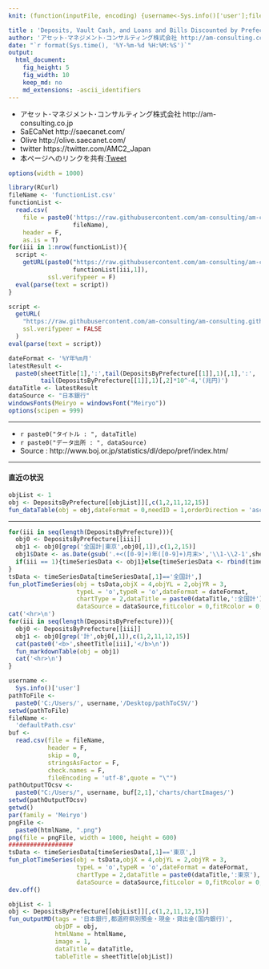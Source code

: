 ```yaml
---
knit: (function(inputFile, encoding) {username<-Sys.info()['user'];fileName<-'defaultPath.csv';pathToFile <-paste0('C:/Users/', username,'/Desktop/pathToCSV/');setwd(pathToFile);buf0<-read.csv(fileName,header = F,skip = 0,stringsAsFactor = F,check.names = F,fileEncoding = 'utf-8');timeStamp<-format(Sys.time(),'%Y%m%d%H%M%S');htmlName<-'DepositsByPrefecture';rmarkdown::render(inputFile, encoding = encoding, output_file = paste0('C:/Users/',username,buf0[2,1],'charts/','am-consulting.co.jp-',htmlName,'.html')) })

title : 'Deposits, Vault Cash, and Loans and Bills Discounted by Prefecture(Domestically Licensed Banks)'
author: 'アセット･マネジメント･コンサルティング株式会社 http://am-consulting.co.jp'
date: "`r format(Sys.time(), '%Y-%m-%d %H:%M:%S')`"
output: 
  html_document:
    fig_height: 5
    fig_width: 10
    keep_md: no
    md_extensions: -ascii_identifiers 
---
```

<link href="http://knowledgevault.saecanet.com/components/rmarkdown-html.css" rel="stylesheet">
<script src="http://knowledgevault.saecanet.com/components/JavascriptCode.js"></script>
<style>.main-container {max-width : 1000px;}</style>

- アセット･マネジメント･コンサルティング株式会社 http://am-consulting.co.jp
- SaECaNet http://saecanet.com/
- Olive http://olive.saecanet.com/
- twitter https://twitter.com/AMC2_Japan
- 本ページへのリンクを共有:<a href="https://twitter.com/share" class="twitter-share-button" data-via="AMC2_Japan" data-size="large">Tweet</a> <script>!function(d,s,id){var js,fjs=d.getElementsByTagName(s)[0],p=/^http:/.test(d.location)?'http':'https';if(!d.getElementById(id)){js=d.createElement(s);js.id=id;js.src=p+'://platform.twitter.com/widgets.js';fjs.parentNode.insertBefore(js,fjs);}}(document, 'script', 'twitter-wjs');</script>

```r
options(width = 1000)
```

```r
library(RCurl)
fileName <- 'functionList.csv'
functionList <-
  read.csv(
    file = paste0('https://raw.githubusercontent.com/am-consulting/am-consulting.github.io/master/csv/',
                  fileName),
    header = F,
    as.is = T)
for(iii in 1:nrow(functionList)){
  script <- 
    getURL(paste0("https://raw.githubusercontent.com/am-consulting/am-consulting.github.io/master/", 
                  functionList[iii,1]),
           ssl.verifypeer = F)
  eval(parse(text = script))
}
```

```r
script <-
  getURL(
    "https://raw.githubusercontent.com/am-consulting/am-consulting.github.io/master/importDepositsByPrefecture.r",
    ssl.verifypeer = FALSE
  )
eval(parse(text = script))
```

```r
dateFormat <- '%Y年%m月'
latestResult <-
  paste0(sheetTitle[1],':',tail(DepositsByPrefecture[[1]],1)[,1],':',
         tail(DepositsByPrefecture[[1]],1)[,2]*10^-4,'(兆円)')
dataTitle <- latestResult
dataSource <- "日本銀行"
windowsFonts(Meiryo = windowsFont("Meiryo"))
options(scipen = 999)
```

***

- `r paste0("タイトル : ", dataTitle)`
- `r paste0("データ出所 : ", dataSource)`
- Source : http://www.boj.or.jp/statistics/dl/depo/pref/index.htm/

***

#### 直近の状況

```r
objList <- 1
obj <- DepositsByPrefecture[[objList]][,c(1,2,11,12,15)]
fun_dataTable(obj = obj,dateFormat = 0,needID = 1,orderDirection = 'asc',title = sheetTitle[objList])
```

***

```r
for(iii in seq(length(DepositsByPrefecture))){
  obj0 <- DepositsByPrefecture[[iii]]
  obj1 <- obj0[grep('全国計|東京',obj0[,1]),c(1,2,15)]
  obj1$Date <- as.Date(gsub('.+<([0-9]+)年([0-9]+)月末>','\\1-\\2-1',sheetTitle[iii]))
  if(iii == 1){timeSeriesData <- obj1}else{timeSeriesData <- rbind(timeSeriesData,obj1)}
}
tsData <- timeSeriesData[timeSeriesData[,1]=='全国計',]
fun_plotTimeSeries(obj = tsData,objX = 4,objYL = 2,objYR = 3,
                   typeL = 'o',typeR = 'o',dateFormat = dateFormat,
                   chartType = 2,dataTitle = paste0(dataTitle,':全国計'),
                   dataSource = dataSource,fitLcolor = 0,fitRcolor = 0,cexL = 2.5,cexR = 2.5,mar = c(5,5,6,5))
cat('<hr>\n')
for(iii in seq(length(DepositsByPrefecture))){
  obj0 <- DepositsByPrefecture[[iii]]
  obj1 <- obj0[grep('計',obj0[,1]),c(1,2,11,12,15)]
  cat(paste0('<b>',sheetTitle[iii],'</b>\n'))
  fun_markdownTable(obj = obj1)
  cat('<hr>\n')
}
```

```r
username <-
  Sys.info()['user']
pathToFile <-
  paste0('C:/Users/', username,'/Desktop/pathToCSV/')
setwd(pathToFile)
fileName <-
  'defaultPath.csv'
buf <-
  read.csv(file = fileName,
           header = F,
           skip = 0,
           stringsAsFactor = F,
           check.names = F,
           fileEncoding = 'utf-8',quote = "\"")
pathOutputTOcsv <-
  paste0("C:/Users/", username, buf[2,1],'charts/chartImages/')
setwd(pathOutputTOcsv)
getwd()
par(family = 'Meiryo')
pngFile <-
  paste0(htmlName, ".png")
png(file = pngFile, width = 1000, height = 600)
##################
tsData <- timeSeriesData[timeSeriesData[,1]=='東京',]
fun_plotTimeSeries(obj = tsData,objX = 4,objYL = 2,objYR = 3,
                   typeL = 'o',typeR = 'o',dateFormat = dateFormat,
                   chartType = 2,dataTitle = paste0(dataTitle,':東京'),
                   dataSource = dataSource,fitLcolor = 0,fitRcolor = 0,cexL = 2.5,cexR = 2.5,mar = c(5,5,6,5))
dev.off()
```

```r
objList <- 1
obj <- DepositsByPrefecture[[objList]][,c(1,2,11,12,15)]
fun_outputMD(tags = '日本銀行,都道府県別預金・現金・貸出金(国内銀行)',
             objDF = obj,
             htmlName = htmlName,
             image = 1,
             dataTitle = dataTitle,
             tableTitle = sheetTitle[objList])
```

<script>MakeNegative();</script>
<script>
  (function(i,s,o,g,r,a,m){i['GoogleAnalyticsObject']=r;i[r]=i[r]||function(){
  (i[r].q=i[r].q||[]).push(arguments)},i[r].l=1*new Date();a=s.createElement(o),
  m=s.getElementsByTagName(o)[0];a.async=1;a.src=g;m.parentNode.insertBefore(a,m)
  })(window,document,'script','https://www.google-analytics.com/analytics.js','ga');

  ga('create', 'UA-3077339-5', 'auto');
  ga('send', 'pageview');

</script>
